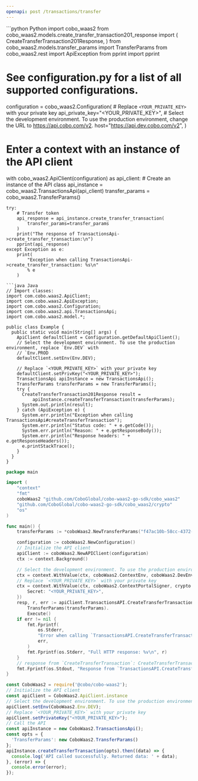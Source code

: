 ```yaml
---
openapi: post /transactions/transfer
---
```


<RequestExample>
```python Python
import cobo_waas2
from cobo_waas2.models.create_transfer_transaction201_response import (
    CreateTransferTransaction201Response,
)
from cobo_waas2.models.transfer_params import TransferParams
from cobo_waas2.rest import ApiException
from pprint import pprint

# See configuration.py for a list of all supported configurations.
configuration = cobo_waas2.Configuration(
    # Replace `<YOUR_PRIVATE_KEY>` with your private key
    api_private_key="<YOUR_PRIVATE_KEY>",
    # Select the development environment. To use the production environment, change the URL to https://api.cobo.com/v2.
    host="https://api.dev.cobo.com/v2",
)
# Enter a context with an instance of the API client
with cobo_waas2.ApiClient(configuration) as api_client:
    # Create an instance of the API class
    api_instance = cobo_waas2.TransactionsApi(api_client)
    transfer_params = cobo_waas2.TransferParams()

    try:
        # Transfer token
        api_response = api_instance.create_transfer_transaction(
            transfer_params=transfer_params
        )
        print("The response of TransactionsApi->create_transfer_transaction:\n")
        pprint(api_response)
    except Exception as e:
        print(
            "Exception when calling TransactionsApi->create_transfer_transaction: %s\n"
            % e
        )

```
```java Java
// Import classes:
import com.cobo.waas2.ApiClient;
import com.cobo.waas2.ApiException;
import com.cobo.waas2.Configuration;
import com.cobo.waas2.api.TransactionsApi;
import com.cobo.waas2.model.*;

public class Example {
  public static void main(String[] args) {
    ApiClient defaultClient = Configuration.getDefaultApiClient();
    // Select the development environment. To use the production environment, replace `Env.DEV` with
    // `Env.PROD
    defaultClient.setEnv(Env.DEV);

    // Replace `<YOUR_PRIVATE_KEY>` with your private key
    defaultClient.setPrivKey("<YOUR_PRIVATE_KEY>");
    TransactionsApi apiInstance = new TransactionsApi();
    TransferParams transferParams = new TransferParams();
    try {
      CreateTransferTransaction201Response result =
          apiInstance.createTransferTransaction(transferParams);
      System.out.println(result);
    } catch (ApiException e) {
      System.err.println("Exception when calling TransactionsApi#createTransferTransaction");
      System.err.println("Status code: " + e.getCode());
      System.err.println("Reason: " + e.getResponseBody());
      System.err.println("Response headers: " + e.getResponseHeaders());
      e.printStackTrace();
    }
  }
}

```
```go Go
package main

import (
	"context"
	"fmt"
	coboWaas2 "github.com/CoboGlobal/cobo-waas2-go-sdk/cobo_waas2"
	"github.com/CoboGlobal/cobo-waas2-go-sdk/cobo_waas2/crypto"
	"os"
)

func main() {
	transferParams := *coboWaas2.NewTransferParams("f47ac10b-58cc-4372-a567-0e02b2c3d479", coboWaas2.TransferSource{CustodialTransferSource: coboWaas2.NewCustodialTransferSource(coboWaas2.WalletSubtype("Asset"), "f47ac10b-58cc-4372-a567-0e02b2c3d479")}, "ETH_USDT", coboWaas2.TransferDestination{AddressTransferDestination: coboWaas2.NewAddressTransferDestination(coboWaas2.TransferDestinationType("Address"))})

	configuration := coboWaas2.NewConfiguration()
	// Initialize the API client
	apiClient := coboWaas2.NewAPIClient(configuration)
	ctx := context.Background()

	// Select the development environment. To use the production environment, replace coboWaas2.DevEnv with coboWaas2.ProdEnv
	ctx = context.WithValue(ctx, coboWaas2.ContextEnv, coboWaas2.DevEnv)
	// Replace `<YOUR_PRIVATE_KEY>` with your private key
	ctx = context.WithValue(ctx, coboWaas2.ContextPortalSigner, crypto.Ed25519Signer{
		Secret: "<YOUR_PRIVATE_KEY>",
	})
	resp, r, err := apiClient.TransactionsAPI.CreateTransferTransaction(ctx).
		TransferParams(transferParams).
		Execute()
	if err != nil {
		fmt.Fprintf(
			os.Stderr,
			"Error when calling `TransactionsAPI.CreateTransferTransaction``: %v\n",
			err,
		)
		fmt.Fprintf(os.Stderr, "Full HTTP response: %v\n", r)
	}
	// response from `CreateTransferTransaction`: CreateTransferTransaction201Response
	fmt.Fprintf(os.Stdout, "Response from `TransactionsAPI.CreateTransferTransaction`: %v\n", resp)
}

```
```javascript JavaScript
const CoboWaas2 = require('@cobo/cobo-waas2');
// Initialize the API client
const apiClient = CoboWaas2.ApiClient.instance
// Select the development environment. To use the production environment, replace `Env.DEV` with `Env.PROD`
apiClient.setEnv(CoboWaas2.Env.DEV);
// Replace `<YOUR_PRIVATE_KEY>` with your private key
apiClient.setPrivateKey("<YOUR_PRIVATE_KEY>");
// Call the API
const apiInstance = new CoboWaas2.TransactionsApi();
const opts = {
  'TransferParams': new CoboWaas2.TransferParams()
};
apiInstance.createTransferTransaction(opts).then((data) => {
  console.log('API called successfully. Returned data: ' + data);
}, (error) => {
  console.error(error);
});
```
</RequestExample>